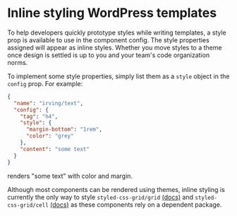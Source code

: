 <Meta title="Templating|Inline Styling" />

# Inline styling WordPress templates

To help developers quickly prototype styles while writing templates, a style prop is available to use in the component config. The style properties assigned will appear as inline styles. Whether you move styles to a theme once design is settled is up to you and your team's code organization norms.

To implement some style properties, simply list them as a `style` object in the `config` prop. For example:

```json
{
  "name": "irving/text",
  "config": {
    "tag": "h4",
    "style": {
      "margin-bottom": "1rem",
      "color": "grey"
    },
    "content": "some text"
  }
}
```
renders "some text" with color and margin.

Although most components can be rendered using themes, inline styling is currently the only way to style `styled-css-grid/grid` [(docs)](?path=/docs/wordpress-components-styled-css-grid-grid--page) and `styled-css-grid/cell` [(docs)](?path=/docs/wordpress-components-styled-css-grid-cell--page) as these components rely on a dependent package.
